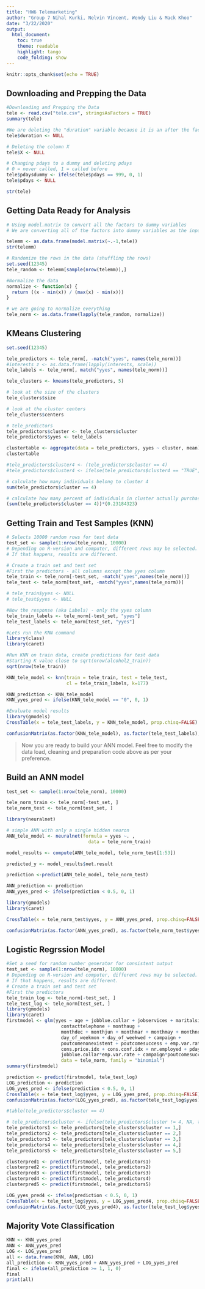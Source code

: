 ```yaml
---
title: "HW6 Telemarketing"
author: "Group 7 Nihal Kurki, Nelvin Vincent, Wendy Liu & Mack Khoo"
date: "3/22/2020"
output:
  html_document:
    toc: true
    theme: readable
    highlight: tango
    code_folding: show
---
```


```r
knitr::opts_chunk$set(echo = TRUE)
```

## Downloading and Prepping the Data

```r
#Downloading and Prepping the Data
tele <- read.csv("tele.csv", stringsAsFactors = TRUE)
summary(tele)

#We are deleting the "duration" variable because it is an after the fact measurement. We only should be using variables that we know before the call
tele$duration <- NULL

# Deleting the column X
tele$X <- NULL

# Changing pdays to a dummy and deleting pdays
# 0 = never called, 1 = called before
tele$pdaysdummy <- ifelse(tele$pdays == 999, 0, 1)
tele$pdays <- NULL

str(tele)
```

## Getting Data Ready for Analysis

```r
# Using model.matrix to convert all the factors to dummy variables
# We are converting all of the factors into dummy variables as the input into knn has to be numeric

telemm <- as.data.frame(model.matrix(~.-1,tele))
str(telemm)

# Randomize the rows in the data (shuffling the rows)
set.seed(12345)
tele_random <- telemm[sample(nrow(telemm)),]

#Normalize the data
normalize <- function(x) {
  return ((x - min(x)) / (max(x) - min(x)))
}

# we are going to normalize everything 
tele_norm <- as.data.frame(lapply(tele_random, normalize))
```

## KMeans Clustering
```r
set.seed(12345)

tele_predictors <- tele_norm[, -match("yyes", names(tele_norm))]
#interests_z <- as.data.frame(lapply(interests, scale))
tele_labels <- tele_norm[, match("yyes", names(tele_norm))]

tele_clusters <- kmeans(tele_predictors, 5)

# look at the size of the clusters
tele_clusters$size

# look at the cluster centers
tele_clusters$centers

# tele_predictors
tele_predictors$cluster <- tele_clusters$cluster
tele_predictors$yyes <- tele_labels

clustertable <- aggregate(data = tele_predictors, yyes ~ cluster, mean)
clustertable

#tele_predictors$cluster4 <- (tele_predictors$cluster == 4)
#tele_predictors$cluster4 <- ifelse(tele_predictors$cluster4 == "TRUE", 1,0)

# calculate how many individuals belong to cluster 4
sum(tele_predictors$cluster == 4)

# calculate how many percent of individuals in cluster actually purchase
(sum(tele_predictors$cluster == 4))*(0.23184323)
```


## Getting Train and Test Samples (KNN)

```r
# Selects 10000 random rows for test data
test_set <- sample(1:nrow(tele_norm), 10000) 
# Depending on R-version and computer, different rows may be selected. 
# If that happens, results are different. 

# Create a train set and test set
#First the predictors - all columns except the yyes column
tele_train <- tele_norm[-test_set, -match("yyes",names(tele_norm))]
tele_test <- tele_norm[test_set, -match("yyes",names(tele_norm))]

# tele_train$yyes <- NULL
# tele_test$yyes <- NULL

#Now the response (aka Labels) - only the yyes column
tele_train_labels <- tele_norm[-test_set, "yyes"]
tele_test_labels <- tele_norm[test_set, "yyes"]

#Lets run the KNN command
library(class)
library(caret)

#Run KNN on train data, create predictions for test data
#Starting K value close to sqrt(nrow(alcohol2_train))
sqrt(nrow(tele_train))

KNN_tele_model <- knn(train = tele_train, test = tele_test,
                      cl = tele_train_labels, k=177)

KNN_prediction <- KNN_tele_model
KNN_yyes_pred <- ifelse(KNN_tele_model == "0", 0, 1)

#Evaluate model results
library(gmodels)
CrossTable(x = tele_test_labels, y = KNN_tele_model, prop.chisq=FALSE)

confusionMatrix(as.factor(KNN_tele_model), as.factor(tele_test_labels), positive = "1")

```

> Now you are ready to build your ANN model. Feel free to modify the data load, cleaning and preparation code above as per your preference.

## Build an ANN model
```r
test_set <- sample(1:nrow(tele_norm), 10000) 

tele_norm_train <- tele_norm[-test_set, ]
tele_norm_test <- tele_norm[test_set, ]

library(neuralnet)

# simple ANN with only a single hidden neuron
ANN_tele_model <- neuralnet(formula = yyes ~. ,
                              data = tele_norm_train)

model_results <- compute(ANN_tele_model, tele_norm_test[1:53])

predicted_y <- model_results$net.result

prediction <-predict(ANN_tele_model, tele_norm_test)

ANN_prediction <- prediction
ANN_yyes_pred <- ifelse(prediction < 0.5, 0, 1)

library(gmodels)
library(caret)

CrossTable(x = tele_norm_test$yyes, y = ANN_yyes_pred, prop.chisq=FALSE)

confusionMatrix(as.factor(ANN_yyes_pred), as.factor(tele_norm_test$yyes), positive = "1")


```

## Logistic Regrssion Model

```r
#Set a seed for random number generator for consistent output
test_set <- sample(1:nrow(tele_norm), 10000) 
# Depending on R-version and computer, different rows may be selected. 
# If that happens, results are different. 
# Create a train set and test set
#First the predictors
tele_train_log <- tele_norm[-test_set, ]
tele_test_log <- tele_norm[test_set, ]
library(gmodels)
library(caret)
firstmodel <- glm(yyes ~ age + jobblue.collar + jobservices + maritalsingle + defaultunknown +
                    contacttelephone + monthaug + 
                    monthdec + monthjun + monthmar + monthmay + monthnov + monthdec +
                    day_of_weekmon + day_of_weekwed + campaign + 
                    poutcomenonexistent + poutcomesuccess + emp.var.rate + 
                    cons.price.idx + cons.conf.idx + nr.employed + pdaysdummy + maritalsingle*age +
                    jobblue.collar*emp.var.rate + campaign*poutcomesuccess + campaign*nr.employed, 
                    data = tele_norm, family = "binomial")
summary(firstmodel)

prediction <- predict(firstmodel, tele_test_log)
LOG_prediction <- prediction
LOG_yyes_pred <- ifelse(prediction < 0.5, 0, 1)
CrossTable(x = tele_test_log$yyes, y = LOG_yyes_pred, prop.chisq=FALSE)
confusionMatrix(as.factor(LOG_yyes_pred), as.factor(tele_test_log$yyes), positive = "1")


```

```r
#table(tele_predictors$cluster == 4)

# tele_predictors$cluster <- ifelse(tele_predictors$cluster != 4, NA, tele_predictors$cluster)
tele_predictors1 <- tele_predictors[tele_clusters$cluster == 1,]
tele_predictors2 <- tele_predictors[tele_clusters$cluster == 2,]
tele_predictors3 <- tele_predictors[tele_clusters$cluster == 3,]
tele_predictors4 <- tele_predictors[tele_clusters$cluster == 4,]
tele_predictors5 <- tele_predictors[tele_clusters$cluster == 5,]

clusterpred1 <- predict(firstmodel, tele_predictors1)
clusterpred2 <- predict(firstmodel, tele_predictors2)
clusterpred3 <- predict(firstmodel, tele_predictors3)
clusterpred4 <- predict(firstmodel, tele_predictors4)
clusterpred5 <- predict(firstmodel, tele_predictors5)

LOG_yyes_pred4 <- ifelse(prediction < 0.5, 0, 1)
CrossTable(x = tele_test_log$yyes, y = LOG_yyes_pred4, prop.chisq=FALSE)
confusionMatrix(as.factor(LOG_yyes_pred4), as.factor(tele_test_log$yyes), positive = "1")
```

## Majority Vote Classification
```r
KNN <- KNN_yyes_pred 
ANN <- ANN_yyes_pred
LOG <- LOG_yyes_pred
all <- data.frame(KNN, ANN, LOG)
all_prediction <- KNN_yyes_pred + ANN_yyes_pred + LOG_yyes_pred
final <- ifelse(all_prediction >= 1, 1, 0)
final
print(all)
```

